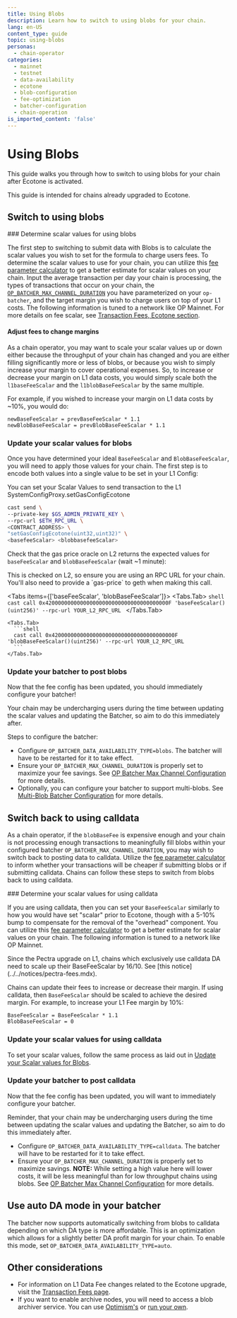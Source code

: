 ```yaml
---
title: Using Blobs
description: Learn how to switch to using blobs for your chain.
lang: en-US
content_type: guide
topic: using-blobs
personas:
  - chain-operator
categories:
  - mainnet
  - testnet
  - data-availability
  - ecotone
  - blob-configuration
  - fee-optimization
  - batcher-configuration
  - chain-operation
is_imported_content: 'false'
---
```



# Using Blobs

This guide walks you through how to switch to using blobs for your chain after Ecotone is activated.

<Callout type="info">
  This guide is intended for chains already upgraded to Ecotone.
</Callout>

## Switch to using blobs

<Steps>
  ### Determine scalar values for using blobs

  The first step to switching to submit data with Blobs is to calculate the
  scalar values you wish to set for the formula to charge users fees.
  To determine the scalar values to use for your chain, you can utilize this [fee parameter calculator](https://docs.google.com/spreadsheets/d/1V3CWpeUzXv5Iopw8lBSS8tWoSzyR4PDDwV9cu2kKOrs/edit)
  to get a better estimate for scalar values on your chain. Input the average transaction per day your chain is processing, the types of transactions that occur on your chain, the [`OP_BATCHER_MAX_CHANNEL_DURATION`](/operators/chain-operators/configuration/batcher#setting-your--op_batcher_max_channel_duration) you have parameterized on your `op-batcher`, and the target margin you wish to charge users on top of your L1 costs. The following
  information is tuned to a network like OP Mainnet.
  For more details on fee scalar, see [Transaction Fees, Ecotone section](/stack/transactions/fees#ecotone).

  #### Adjust fees to change margins

  As a chain operator, you may want to scale your scalar values up or down either because the throughput of your chain has changed and you are either filling significantly more or less of blobs, or because you wish to simply increase your margin to cover operational expenses.
  So, to increase or decrease your margin on L1 data costs, you would simply scale both the `l1baseFeeScalar` and the `l1blobBaseFeeScalar` by the same multiple.

  For example, if you wished to increase your margin on L1 data costs by \~10%, you would do:

  ```
  newBaseFeeScalar = prevBaseFeeScalar * 1.1
  newBlobBaseFeeScalar = prevBlobBaseFeeScalar * 1.1
  ```

  ### Update your scalar values for blobs

  Once you have determined your ideal `BaseFeeScalar` and `BlobBaseFeeScalar`, you will need to apply those values for your chain. The first step is to encode both values into a single value to be set in your L1 Config:

  You can set your Scalar Values to send transaction to the L1 SystemConfigProxy.setGasConfigEcotone 

  ```bash
  cast send \
  --private-key $GS_ADMIN_PRIVATE_KEY \
  --rpc-url $ETH_RPC_URL \
  <CONTRACT_ADDRESS> \
  "setGasConfigEcotone(uint32,uint32)" \
  <basefeeScalar> <blobbasefeeScalar> 
  ```

  Check that the gas price oracle on L2 returns the expected values for `baseFeeScalar` and `blobBaseFeeScalar` (wait \~1 minute):

  <Callout type="info">
    This is checked on L2, so ensure you are using an RPC URL for your chain. You'll also need to provide a `gas-price` to geth when making this call.
  </Callout>

  <Tabs items={['baseFeeScalar', 'blobBaseFeeScalar']}>
    <Tabs.Tab>
      ```shell
      cast call 0x420000000000000000000000000000000000000F 'baseFeeScalar()(uint256)' --rpc-url YOUR_L2_RPC_URL
      ```
    </Tabs.Tab>

    <Tabs.Tab>
      ```shell
      cast call 0x420000000000000000000000000000000000000F 'blobBaseFeeScalar()(uint256)' --rpc-url YOUR_L2_RPC_URL
      ```
    </Tabs.Tab>
  </Tabs>

  ### Update your batcher to post blobs

  Now that the fee config has been updated, you should immediately configure your batcher!

  <Callout type="warning">
    Your chain may be undercharging users during the time between updating the scalar values and updating the Batcher, so aim to do this immediately after.
  </Callout>

  Steps to configure the batcher:

  *   Configure `OP_BATCHER_DATA_AVAILABILITY_TYPE=blobs`. The batcher will have to be restarted for it to take effect.
  *   Ensure your `OP_BATCHER_MAX_CHANNEL_DURATION` is properly set to maximize your fee savings. See [OP Batcher Max Channel Configuration](/operators/chain-operators/configuration/batcher#set-your--op_batcher_max_channel_duration) for more details.
  *   Optionally, you can configure your batcher to support multi-blobs. See [Multi-Blob Batcher Configuration](/operators/chain-operators/configuration/batcher#configure-your-batcher-to-use-multiple-blobs) for more details. 
</Steps>

## Switch back to using calldata

As a chain operator, if the `blobBaseFee` is expensive enough and your chain is
not processing enough transactions to meaningfully fill blobs within your
configured batcher `OP_BATCHER_MAX_CHANNEL_DURATION`, you may wish to switch
back to posting data to calldata. Utilize the [fee parameter calculator](https://docs.google.com/spreadsheets/d/12VIiXHaVECG2RUunDSVJpn67IQp9NHFJqUsma2PndpE/edit) to inform whether your transactions will be cheaper if submitting blobs or if submitting calldata. Chains can follow these steps to switch from
blobs back to using calldata.

<Steps>
  ### Determine your scalar values for using calldata

  If you are using calldata, then you can set your `BaseFeeScalar` similarly to
  how you would have set "scalar" prior to Ecotone, though with a 5-10% bump to
  compensate for the removal of the "overhead" component.
  You can utilize this [fee parameter calculator](https://docs.google.com/spreadsheets/d/12VIiXHaVECG2RUunDSVJpn67IQp9NHFJqUsma2PndpE/edit)
  to get a better estimate for scalar values on your chain. The following
  information is tuned to a network like OP Mainnet.

  <Callout type="warning">
  Since the Pectra upgrade on L1, chains which exclusively use calldata DA need to scale up their BaseFeeScalar by 16/10. See [this notice](../../notices/pectra-fees.mdx).
  </Callout>

  Chains can update their fees to increase or decrease their margin. If using calldata, then `BaseFeeScalar` should be scaled to achieve the desired margin.
  For example, to increase your L1 Fee margin by 10%:

  ```
  BaseFeeScalar = BaseFeeScalar * 1.1
  BlobBaseFeeScalar = 0
  ```

  ### Update your scalar values for using calldata

  To set your scalar values, follow the same process as laid out in [Update your Scalar values for Blobs](#update-your-scalar-values-for-blobs).

  ### Update your batcher to post calldata

  Now that the fee config has been updated, you will want to immediately configure your batcher.

  <Callout>
    Reminder, that your chain may be undercharging users during the time between updating the scalar values and updating the Batcher, so aim to do this immediately after.
  </Callout>

  *   Configure `OP_BATCHER_DATA_AVAILABILITY_TYPE=calldata`. The batcher will have to be restarted for it to take effect.
  *   Ensure your `OP_BATCHER_MAX_CHANNEL_DURATION` is properly set to maximize savings. **NOTE:** While setting a high value here will lower costs, it will be less meaningful than for low throughput chains using blobs. See [OP Batcher Max Channel Configuration](/operators/chain-operators/configuration/batcher#set-your--op_batcher_max_channel_duration) for more details.
</Steps>

## Use auto DA mode in your batcher
The batcher now supports automatically switching from blobs to calldata depending on which DA type is more affordable. This is an optimization which allows for a slightly better DA profit margin for your chain.
To enable this mode, set `OP_BATCHER_DATA_AVAILABILITY_TYPE=auto`.

## Other considerations

*   For information on L1 Data Fee changes related to the Ecotone upgrade, visit the [Transaction Fees page](/stack/transactions/fees#ecotone).
*   If you want to enable archive nodes, you will need to access a blob archiver service. You can use [Optimism's](/operators/node-operators/management/snapshots#op-mainnet-archive-node) or [run your own](/operators/chain-operators/tools/explorer#create-an-archive-node).
